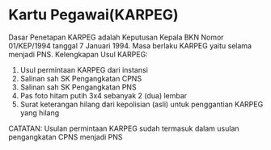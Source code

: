 # Kartu Pegawai(KARPEG)

Dasar Penetapan KARPEG adalah Keputusan Kepala BKN Nomor 01/KEP/1994 tanggal 7 Januari 1994. Masa berlaku KARPEG yaitu selama menjadi PNS.
Kelengkapan Usul KARPEG:

1)	Usul permintaan KARPEG dari instansi
2)	Salinan sah SK Pengangkatan CPNS
3)	Salinan sah SK Pengangkatan PNS
4)	Pas foto hitam putih 3x4 sebanyak 2 (dua) lembar
5)	Surat keterangan hilang dari kepolisian (asli) untuk penggantian KARPEG yang hilang

CATATAN: Usulan permintaan KARPEG sudah termasuk dalam usulan pengangkatan CPNS menjadi PNS
